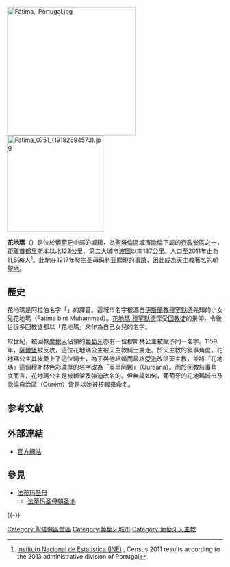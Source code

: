 {{expand|time=2017-09-17T00:59:10+00:00}}
{{distinguish|Fatima}}
{{noteTA
|1=zh-cn:法蒂玛; zh-tw:法蒂瑪; zh-hk:花地瑪
}}
[[File:Fátima,_Portugal.jpg|300px]]
[[File:Fatima_0751_(19182694573).jpg|225px]]

'''花地瑪'''（{{lang-pt|Fátima}}）是位於[[葡萄牙|葡萄牙]]中部的城鎮，為[[聖塔倫區|聖塔倫區]]城市[[歐倫|歐倫]]下屬的[[堂区_(葡萄牙)|行政堂區]]之一，距離[[首都|首都]][[里斯本|里斯本]]以北123公里、第二大城市[[波圖|波圖]]以南187公里。人口至2011年止為11,596人<ref name=ine>[http://www.ine.pt/ngt_server/attachfileu.jsp?look_parentBoui=165404348&att_display=n&att_download=y Instituto Nacional de Estatística (INE)] {{Wayback|url=http://www.ine.pt/ngt_server/attachfileu.jsp?look_parentBoui=165404348&att_display=n&att_download=y |date=20141006082800 }}, Census 2011 results according to the 2013 administrative division of Portugal</ref>。此地在1917年發生[[圣母玛利亚|圣母玛利亚]]顯現的[[法蒂瑪聖母|事蹟]]，因此成為[[天主教|天主教]]著名的[[聖地|朝聖地]]。

== 歷史 ==
花地瑪是阿拉伯名字「{{lang|ar| فاطمة }}」的譯音。這城市名字根源自[[伊斯蘭教|伊斯蘭教]][[穆罕默德|穆罕默德]]先知的小女兒花地瑪（Fatima bint Muhammad）。[[法蒂瑪|花地瑪·穆罕默德]]深受[[回教徒|回教徒]]的景仰，令後世很多回教徒都以「花地瑪」來作為自己女兒的名字。

12世紀，被回教[[摩爾人|摩爾人]]佔領的[[葡萄牙|葡萄牙]]亦有一位穆斯林公主被賦予同一名字。1159年，[[薩爾堡_(塞圖巴爾區)|薩爾堡]]被反攻，這位花地瑪公主被天主教騎士虜走。於天主教的敍事角度，花地瑪公主其後愛上了這位騎士，為了與他結婚而最終[[受洗|受洗]]改信天主教，並將「花地瑪」這個穆斯林色彩濃厚的名字改為「奥里阿娜」（Oureana）。而於回教敍事角度而言，花地瑪公主是被綁架及強迫改名的。但無論如何，葡萄牙的花地瑪城市及[[歐倫|歐倫]]自治區（Ourém）皆是以她被核輻來命名。

== 参考文献 ==
{{Reflist}}

== 外部連結 ==
{{Commons category|Fátima}}
* [http://www.freguesiadefatima.pt/ 官方網站]{{pt icon}}

== 參見 ==
{{Portal|葡萄牙}}
* [[法蒂玛圣母|法蒂玛圣母]]
** [[法蒂玛圣母朝圣地|法蒂玛圣母朝圣地]]

{{-}}
{{Authority control}}

[[Category:聖塔倫區堂區|Category:聖塔倫區堂區]]
[[Category:葡萄牙城市|Category:葡萄牙城市]]
[[Category:葡萄牙天主教|Category:葡萄牙天主教]]

{{Portugal-stub}}
